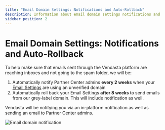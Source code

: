 ```yaml
---
title: "Email Domain Settings: Notifications and Auto-Rollback"
description: Information about email domain settings notifications and auto-rollback features
sidebar_position: 2
---
```


# Email Domain Settings: Notifications and Auto-Rollback

To help make sure that emails sent through the Vendasta platform are reaching inboxes and not going to the spam folder, we will be:

1. Automatically notify Partner Center admins **every 2 weeks** when your [Email Settings](https://support.vendasta.com/hc/en-us/articles/4406951758871) are using an unverified domain 
2. Automatically roll back your Email Settings **after 8 weeks** to send emails from our grey-label domain. This will include notification as well.

Vendasta will be notifying you via an in-platform notification as well as sending an email to Partner Center admins.

![Email domain notification](./img/marketing-email-settings/email-domain-notification.png)

